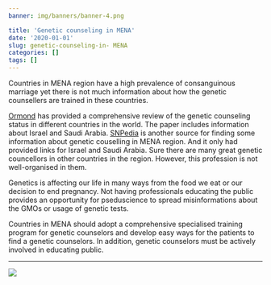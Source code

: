 ```yaml
---
banner: img/banners/banner-4.png

title: 'Genetic counseling in MENA'
date: '2020-01-01'
slug: genetic-counseling-in- MENA
categories: []
tags: []
---
```

Countries in MENA region have a high prevalence of consanguinous marriage yet there is not much information 
about how the genetic counsellers are trained in these countries.

[Ormond](https://pubmed.ncbi.nlm.nih.gov/29575600/)  has provided a comprehensive review of the genetic counseling status in different countries 
in the world. The paper includes information about Israel and Saudi Arabia. [SNPedia](https://www.snpedia.com/index.php/Find_a_genetic_counselor) is another source for finding some information about genetic couselling in MENA region. And it only had
provided links for Israel and Saudi Arabia. Sure there are many great genetic councellors in other countries in the region.
However, this profession is not well-organised in them. 

  
  Genetics is affecting our life in many ways from the food we eat or our decision   to end pregnancy. Not having professionals educating the public provides an        opportunity for pseduscience to spread misinformations about the GMOs or usage of   genetic tests.


Countries in MENA should adopt a comprehensive specialised training program for genetic counselors and develop easy ways for the patients to find a genetic counselors. In addition, genetic counselors must be actively involved in educating public. 

---

![](/blog/2020-01-01-genetic-counseling-is-it-enough_files/geneticcounseling.png)
